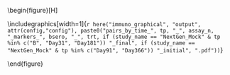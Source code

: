 \begin{figure}[H]
\center

\includegraphics[width=1\textwidth]{`r here("immuno_graphical", "output", attr(config,"config"), paste0("pairs_by_time_", tp, "_", assay_n, "_markers_", bsero, "_", trt, if (study_name == "NextGen_Mock" & tp %in% c("B", "Day31", "Day181")) "_final", if (study_name == "NextGen_Mock" & tp %in% c("Day91", "Day366")) "_initial", ".pdf"))`}

\caption{`r paste0("Correlation plots across the markers at ", tpLabel, " in ", gsub("_", " ", bsero), " ", ifelse(trt=="vac",  paste0(tolower(trt.labels[2]), " group"), ifelse(trt == "pla", paste0(tolower(trt.labels[1]), " group"), ifelse(trt == "vac_pla", " pooled group participants"))), immuno_postfix_label)`}

\end{figure}

\hphantom{Random text to appease the latex god}
